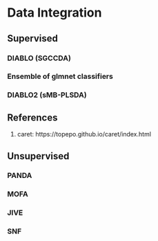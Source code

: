 # Data Integration {#data-integration}

## Supervised
### DIABLO (SGCCDA)
### Ensemble of glmnet classifiers
### DIABLO2 (sMB-PLSDA)

## References
1. caret: https://topepo.github.io/caret/index.html

## Unsupervised
### PANDA
### MOFA
### JIVE
### SNF
